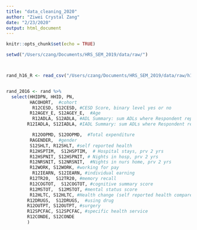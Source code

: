 ```yaml
---
title: "data_cleaning_2020"
author: "Ziwei Crystal Zang"
date: "2/23/2020"
output: html_document
---
```


```r
knitr::opts_chunk$set(echo = TRUE)
```

```r
setwd("/Users/czang/Documents/HRS_SEM_2019/data/raw/")



rand_h16_R <- read_csv("/Users/czang/Documents/HRS_SEM_2019/data/raw/h16_R_all.csv") ###set your own repository


rand_2016 <- rand %>%
  select(HHIDPN, HHID, PN, 
         HACOHORT,  #cohort
          R12CESD, S12CESD, #CESD Score, binary level yes or no
         R12AGEY_E, S12AGEY_E,  #Age
          R12ADLA, S12ADLA, #ADL Summary: sum ADLs where Respondent reports any difficulty
        R12IADLA, S12IADLA, #IADL Summary: sum ADLs where Respondent reports any difficulty

          R12OOPMD, S12OOPMD,  #Total expenditure
         RAGENDER,  #gender
         S12SHLT, R12SHLT, #self reported health
         R12HSPTIM,  S12HSPTIM,  # Hospital stays, prv 2 yrs
         R12HSPNIT, S12HSPNIT, # Nights in hosp, prv 2 yrs
         R12NRSNIT, S12NRSNIT,  #Nights in nurs home, prv 2 yrs
         R12WORK, S12WORK, #working for pay
          R12IEARN, S12IEARN, #individual earning
         R12TR20,  S12TR20, #memory recall
         R12COGTOT,  S12COGTOT, #cognitive summary score
         R12MSTOT,  S12MSTOT, #mental status score
         R12HLTC, S12HLTC, #Health change (self reported health compared to last year)
        R12DRUGS,  S12DRUGS,  #using drug
        R12OUTPT, S12OUTPT, #surgery
        R12SPCFAC, S12SPCFAC, #specific health service
        R12CONDE, S12CONDE
        )
```

